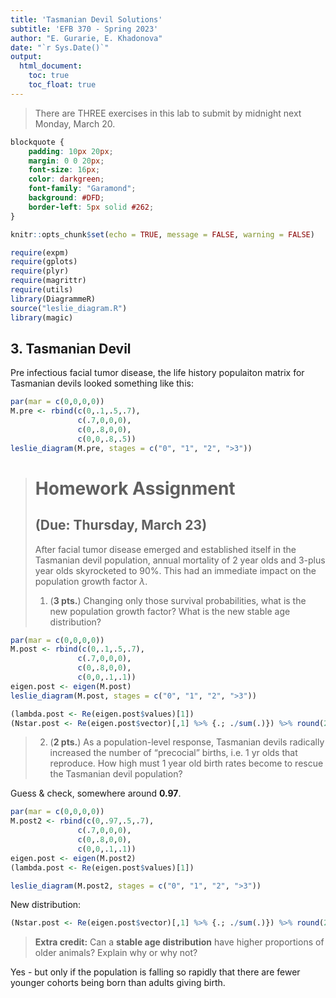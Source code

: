```yaml
---
title: 'Tasmanian Devil Solutions'
subtitle: 'EFB 370 - Spring 2023'
author: "E. Gurarie, E. Khadonova"
date: "`r Sys.Date()`"
output: 
  html_document: 
    toc: true
    toc_float: true
---
```



> There are THREE exercises in this lab to submit by midnight next Monday, March 20.  

```css
blockquote {
    padding: 10px 20px;
    margin: 0 0 20px;
    font-size: 16px;
    color: darkgreen;
    font-family: "Garamond";
    background: #DFD;
    border-left: 5px solid #262; 
}
```

```r
knitr::opts_chunk$set(echo = TRUE, message = FALSE, warning = FALSE)
```

```r
require(expm)
require(gplots)
require(plyr)
require(magrittr)
require(utils)
library(DiagrammeR)
source("leslie_diagram.R")
library(magic)
```

## 3. Tasmanian Devil

Pre infectious facial tumor disease, the life history populaiton matrix for Tasmanian devils looked something like this:

```r
par(mar = c(0,0,0,0))
M.pre <- rbind(c(0,.1,.5,.7),
               c(.7,0,0,0),
               c(0,.8,0,0),
               c(0,0,.8,.5))
leslie_diagram(M.pre, stages = c("0", "1", "2", ">3"))

```

> # **Homework Assignment** 
> ## (Due: Thursday, March 23)
>
> After facial tumor disease emerged and established itself in the Tasmanian devil population, annual mortality of 2 year olds and 3-plus year olds skyrocketed to 90%. This had an immediate impact on the population growth factor $\lambda$.   
> 
> 1. (**3 pts.**) Changing only those survival probabilities, what is the new population growth factor? What is the new stable age distribution? 

```r
par(mar = c(0,0,0,0))
M.post <- rbind(c(0,.1,.5,.7),
               c(.7,0,0,0),
               c(0,.8,0,0),
               c(0,0,.1,.1))
eigen.post <- eigen(M.post)
leslie_diagram(M.post, stages = c("0", "1", "2", ">3"))

(lambda.post <- Re(eigen.post$values)[1])
(Nstar.post <- Re(eigen.post$vector)[,1] %>% {.; ./sum(.)}) %>% round(2)
```

> 2. (**2 pts.**) As a population-level response, Tasmanian devils radically increased the number of "precocial" births, i.e. 1 yr olds that reproduce.  How high must 1 year old birth rates become to rescue the Tasmanian devil population?   

Guess & check, somewhere around **0.97**. 

```r
par(mar = c(0,0,0,0))
M.post2 <- rbind(c(0,.97,.5,.7),
               c(.7,0,0,0),
               c(0,.8,0,0),
               c(0,0,.1,.1))
eigen.post <- eigen(M.post2)
(lambda.post <- Re(eigen.post$values)[1])

leslie_diagram(M.post2, stages = c("0", "1", "2", ">3"))
```


New distribution:
```r
(Nstar.post <- Re(eigen.post$vector)[,1] %>% {.; ./sum(.)}) %>% round(2)
```
 
> **Extra credit:** Can a **stable age distribution** have higher proportions of older animals?  Explain why or why not? 

Yes - but only if the population is falling so rapidly that there are fewer younger cohorts being born than adults giving birth. 
